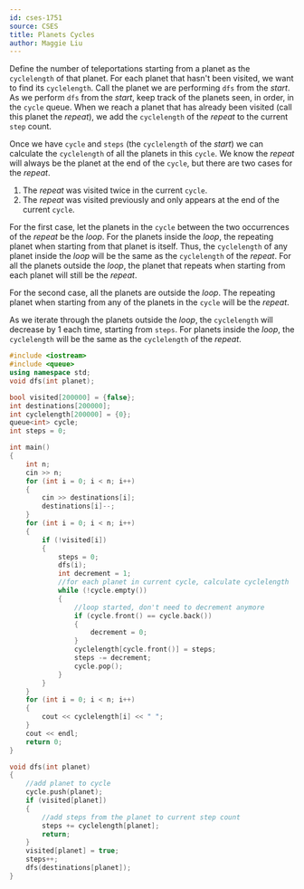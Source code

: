 ```yaml
---
id: cses-1751
source: CSES 
title: Planets Cycles
author: Maggie Liu
---
```


Define the number of teleportations starting from a planet as the $\texttt{cyclelength}$ of that planet. For each planet that hasn't been visited, we want to find its $\texttt{cyclelength}$. Call the planet we are performing $\texttt{dfs}$ from the $\textit{start}$. As we perform $\texttt{dfs}$ from the $\textit{start}$, keep track of the planets seen, in order, in the $\texttt{cycle}$ queue. When we reach a planet that has already been visited (call this planet the $\textit{repeat}$), we add the $\texttt{cyclelength}$ of the $\textit{repeat}$ to the current $\texttt{step}$ count. 

Once we have $\texttt{cycle}$ and $\texttt{steps}$ (the $\texttt{cyclelength}$ of the $\textit{start}$) we can calculate the $\texttt{cyclelength}$ of all the planets in this $\texttt{cycle}$. We know the $\textit{repeat}$ will always be the planet at the end of the $\texttt{cycle}$, but there are two cases for the $\textit{repeat}$. 
1. The $\textit{repeat}$ was visited twice in the current $\texttt{cycle}$.
2. The $\textit{repeat}$ was visited previously and only appears at the end of the current $\texttt{cycle}$.

For the first case, let the planets in the $\texttt{cycle}$ between the two occurrences of the $\textit{repeat}$ be the $\textit{loop}$. For the planets inside the $\textit{loop}$, the repeating planet when starting from that planet is itself. Thus, the $\texttt{cyclelength}$ of any planet inside the $\textit{loop}$ will be the same as the $\texttt{cyclelength}$ of the $\textit{repeat}$. For all the planets outside the $\textit{loop}$, the planet that repeats when starting from each planet will still be the $\textit{repeat}$.

For the second case, all the planets are outside the $\textit{loop}$. The repeating planet when starting from any of the planets in the $\texttt{cycle}$ will be the $\textit{repeat}$.

As we iterate through the planets outside the $\textit{loop}$, the $\texttt{cyclelength}$ will decrease by $1$ each time, starting from $\texttt{steps}$. For planets inside the $\textit{loop}$, the $\texttt{cyclelength}$ will be the same as the $\texttt{cyclelength}$ of the $\textit{repeat}$.

<LanguageSection>

<CPPSection>

```cpp
#include <iostream>
#include <queue>
using namespace std;
void dfs(int planet);

bool visited[200000] = {false};
int destinations[200000];
int cyclelength[200000] = {0};
queue<int> cycle;
int steps = 0;

int main() 
{
	int n;
	cin >> n;
	for (int i = 0; i < n; i++)
	{
		cin >> destinations[i];
		destinations[i]--;
	}
	for (int i = 0; i < n; i++)
	{
		if (!visited[i])
		{
			steps = 0;
			dfs(i);
			int decrement = 1;
			//for each planet in current cycle, calculate cyclelength
			while (!cycle.empty())
			{
				//loop started, don't need to decrement anymore
				if (cycle.front() == cycle.back())
				{
					decrement = 0;
				}
				cyclelength[cycle.front()] = steps;
				steps -= decrement;
				cycle.pop();
			}
		}
	}
	for (int i = 0; i < n; i++)
	{
		cout << cyclelength[i] << " ";
	}
	cout << endl;
	return 0;
}

void dfs(int planet)
{
	//add planet to cycle
	cycle.push(planet);
	if (visited[planet])
	{
		//add steps from the planet to current step count
		steps += cyclelength[planet];
		return;
	}
	visited[planet] = true;
	steps++;
	dfs(destinations[planet]);
}
```

</CPPSection>

</LanguageSection>